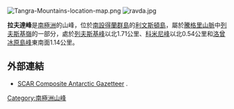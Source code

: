{{no footnotes|time=2013-10-29T04:05:08+00:00}}
[[Image:Tangra-Mountains-location-map.png|thumb]]
[[Image:ravda.jpg|thumb]]

'''拉夫達峰'''是[[南極洲|南極洲]]的山峰，位於[[南設得蘭群島|南設得蘭群島]]的[[利文斯頓島|利文斯頓島]]，屬於[[騰格里山脈|騰格里山脈]]中[[列夫斯基嶺|列夫斯基嶺]]的一部分，處於[[列夫斯基峰|列夫斯基峰]]以北1.71公里、[[科米尼峰|科米尼峰]]以北0.54公里和[[洛曾冰原島峰|洛曾冰原島峰]]東南面1.14公里。

{{coord|62|38|52.6|S|60|07|02.2|W|display=title}}

==外部連結==
* [http://data.aad.gov.au/aadc/gaz/scar/ SCAR Composite Antarctic Gazetteer] {{WebCite|url=https://www.webcitation.org/5ug2CfC7m?url=http://data.aad.gov.au/aadc/gaz/scar/ |date=20101202140255 |dateformat=iso }}.

{{Antarctica-geo-stub}}
[[Category:南極洲山峰|Category:南極洲山峰]]